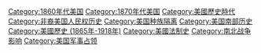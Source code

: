 [[Category:1860年代美国|Category:1860年代美国]]
[[Category:1870年代美国|Category:1870年代美国]]
[[Category:美國歷史時代|Category:美國歷史時代]]
[[Category:非裔美国人民权历史|Category:非裔美国人民权历史]]
[[Category:美国种族隔离|Category:美国种族隔离]]
[[Category:美国南部历史|Category:美国南部历史]]
[[Category:美國歷史_(1865年-1918年)|Category:美國歷史 (1865年-1918年)]]
[[Category:美國法制史|Category:美國法制史]]
[[Category:南北战争影响|Category:南北战争影响]]
[[Category:美国军事占领|Category:美国军事占领]]